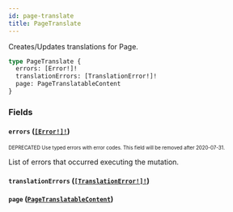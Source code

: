 ```yaml
---
id: page-translate
title: PageTranslate
---
```


Creates/Updates translations for Page.

```graphql
type PageTranslate {
  errors: [Error!]!
  translationErrors: [TranslationError!]!
  page: PageTranslatableContent
}
```

### Fields

#### `errors` ([`[Error!]!`](/developer/api-reference/objects/error.mdx))

<sub><sup><span className="deprecatedTag">DEPRECATED</span> Use typed errors with error codes. This field will be removed after 2020-07-31.</sup></sub>

List of errors that occurred executing the mutation.

#### `translationErrors` ([`[TranslationError!]!`](/developer/api-reference/objects/translation-error.mdx))

#### `page` ([`PageTranslatableContent`](/developer/api-reference/objects/page-translatable-content.mdx))
